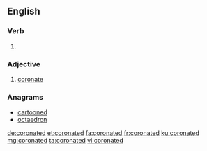 ==English==

===Verb===
{{head|en|verb form}}

# {{en-past of|coronate}}

===Adjective===
{{en-adj|-}}

# [[coronate]]

===Anagrams===
* [[cartooned#English|cartooned]]
* [[octaedron#English|octaedron]]

[[de:coronated]]
[[et:coronated]]
[[fa:coronated]]
[[fr:coronated]]
[[ku:coronated]]
[[mg:coronated]]
[[ta:coronated]]
[[vi:coronated]]